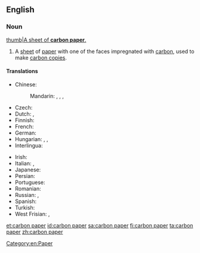 ==English==
{{wikipedia}}
===Noun===
{{en-noun|head=[[carbon]] [[paper]]}}
[[image:Carbon paper.jpg|thumb|A sheet of '''carbon paper'''.]]
# A [[sheet]] of [[paper]] with one of the faces impregnated with [[carbon]], used to make [[carbon copy|carbon copies]].

====Translations====
{{trans-top|sheet of paper used to make carbon copies}}
* Chinese:
*: Mandarin: {{t|cmn|碳紙|sc=Hani}}, {{t|cmn|碳纸|tr=tànzhǐ|sc=Hani}}, {{t+|cmn|複寫紙|sc=Hani}}, {{t+|cmn|复写纸|tr=fùxiězhǐ|sc=Hani}}
* Czech: {{t|cs|kopírovací papír|m}}
* Dutch: {{t+|nl|carbonpapier|n}}, {{t|nl|doorslagpapier|n}}
* Finnish: {{t+|fi|hiilipaperi}}
* French: {{t+|fr|papier carbone|m}}
* German: {{t|de|Durchschlagpapier|n}}
* Hungarian: {{t+|hu|indigó}}, {{t+|hu|másolópapír}}, {{t|hu|karbonpapír}}
* Interlingua: {{t|ia|papiro carbon}}
{{trans-mid}}
* Irish: {{t|ga|páipéar carbóin|m}}
* Italian: {{t|it|carta carbone|f}}, {{t|it|carta velina|f}}
* Japanese: {{t|ja|カーボン紙|tr=kābon-shi|sc=Jpan}}
* Persian: {{t|fa|کاغذ کاربن|tr=kâqaz-e kârbon|sc=fa-Arab}}
* Portuguese: {{t|pt|papel-carbono|m}}
* Romanian: {{t|ro|hârtie indigo|f}}
* Russian: {{t|ru|копирова́льная бума́га|f|sc=Cyrl}}, {{t+|ru|копи́рка|f|sc=Cyrl}}
* Spanish: {{t|es|papel carbón}}
* Turkish: {{t|tr|karbon kâğıdı}}
* West Frisian: {{t|fy|karbonpapier|n}}, {{t|fy|trochslachpapier|n}}
{{trans-bottom}}

[[Category:en:Paper]]

[[et:carbon paper]]
[[id:carbon paper]]
[[sa:carbon paper]]
[[fi:carbon paper]]
[[ta:carbon paper]]
[[zh:carbon paper]]